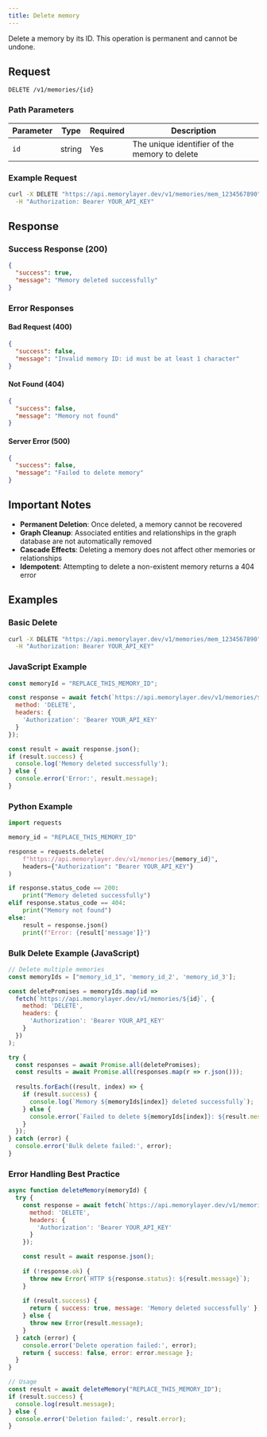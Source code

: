 ```yaml
---
title: Delete memory
---
```


Delete a memory by its ID. This operation is permanent and cannot be undone.

## Request

```http
DELETE /v1/memories/{id}
```

### Path Parameters

| Parameter | Type | Required | Description |
|-----------|------|----------|-------------|
| `id` | string | Yes | The unique identifier of the memory to delete |

### Example Request

```bash
curl -X DELETE "https://api.memorylayer.dev/v1/memories/mem_1234567890" \
  -H "Authorization: Bearer YOUR_API_KEY"
```

## Response

### Success Response (200)

```json
{
  "success": true,
  "message": "Memory deleted successfully"
}
```

### Error Responses

#### Bad Request (400)
```json
{
  "success": false,
  "message": "Invalid memory ID: id must be at least 1 character"
}
```

#### Not Found (404)
```json
{
  "success": false,
  "message": "Memory not found"
}
```

#### Server Error (500)
```json
{
  "success": false,
  "message": "Failed to delete memory"
}
```

## Important Notes

- **Permanent Deletion**: Once deleted, a memory cannot be recovered
- **Graph Cleanup**: Associated entities and relationships in the graph database are not automatically removed
- **Cascade Effects**: Deleting a memory does not affect other memories or relationships
- **Idempotent**: Attempting to delete a non-existent memory returns a 404 error

## Examples

### Basic Delete
```bash
curl -X DELETE "https://api.memorylayer.dev/v1/memories/mem_1234567890" \
  -H "Authorization: Bearer YOUR_API_KEY"
```

### JavaScript Example
```javascript
const memoryId = "REPLACE_THIS_MEMORY_ID";

const response = await fetch(`https://api.memorylayer.dev/v1/memories/${memoryId}`, {
  method: 'DELETE',
  headers: {
    'Authorization': 'Bearer YOUR_API_KEY'
  }
});

const result = await response.json();
if (result.success) {
  console.log('Memory deleted successfully');
} else {
  console.error('Error:', result.message);
}
```

### Python Example
```python
import requests

memory_id = "REPLACE_THIS_MEMORY_ID"

response = requests.delete(
    f"https://api.memorylayer.dev/v1/memories/{memory_id}",
    headers={"Authorization": "Bearer YOUR_API_KEY"}
)

if response.status_code == 200:
    print("Memory deleted successfully")
elif response.status_code == 404:
    print("Memory not found")
else:
    result = response.json()
    print(f"Error: {result['message']}")
```

### Bulk Delete Example (JavaScript)
```javascript
// Delete multiple memories
const memoryIds = ["memory_id_1", 'memory_id_2', 'memory_id_3'];

const deletePromises = memoryIds.map(id => 
  fetch(`https://api.memorylayer.dev/v1/memories/${id}`, {
    method: 'DELETE',
    headers: {
      'Authorization': 'Bearer YOUR_API_KEY'
    }
  })
);

try {
  const responses = await Promise.all(deletePromises);
  const results = await Promise.all(responses.map(r => r.json()));
  
  results.forEach((result, index) => {
    if (result.success) {
      console.log(`Memory ${memoryIds[index]} deleted successfully`);
    } else {
      console.error(`Failed to delete ${memoryIds[index]}: ${result.message}`);
    }
  });
} catch (error) {
  console.error('Bulk delete failed:', error);
}
```

### Error Handling Best Practice
```javascript
async function deleteMemory(memoryId) {
  try {
    const response = await fetch(`https://api.memorylayer.dev/v1/memories/${memoryId}`, {
      method: 'DELETE',
      headers: {
        'Authorization': 'Bearer YOUR_API_KEY'
      }
    });

    const result = await response.json();
    
    if (!response.ok) {
      throw new Error(`HTTP ${response.status}: ${result.message}`);
    }
    
    if (result.success) {
      return { success: true, message: 'Memory deleted successfully' };
    } else {
      throw new Error(result.message);
    }
  } catch (error) {
    console.error('Delete operation failed:', error);
    return { success: false, error: error.message };
  }
}

// Usage
const result = await deleteMemory("REPLACE_THIS_MEMORY_ID");
if (result.success) {
  console.log(result.message);
} else {
  console.error('Deletion failed:', result.error);
}
``` 